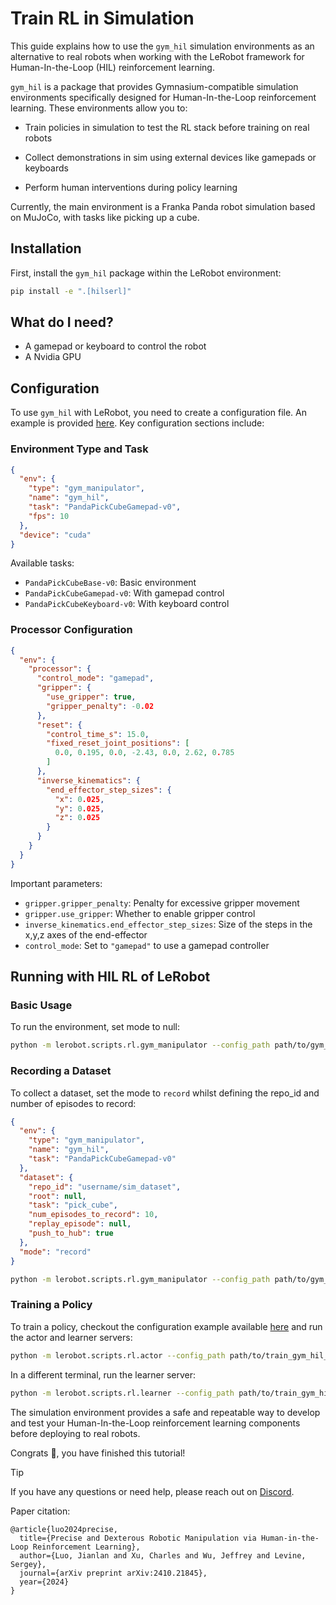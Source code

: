 # Train RL in Simulation

This guide explains how to use the `gym_hil` simulation environments as an alternative to real robots when working with the LeRobot framework for Human-In-the-Loop (HIL) reinforcement learning.

`gym_hil` is a package that provides Gymnasium-compatible simulation environments specifically designed for Human-In-the-Loop reinforcement learning. These environments allow you to:

- Train policies in simulation to test the RL stack before training on real robots

- Collect demonstrations in sim using external devices like gamepads or keyboards
- Perform human interventions during policy learning

Currently, the main environment is a Franka Panda robot simulation based on MuJoCo, with tasks like picking up a cube.

## Installation

First, install the `gym_hil` package within the LeRobot environment:

```bash
pip install -e ".[hilserl]"
```

## What do I need?

- A gamepad or keyboard to control the robot
- A Nvidia GPU

## Configuration

To use `gym_hil` with LeRobot, you need to create a configuration file. An example is provided [here](https://huggingface.co/datasets/aractingi/lerobot-example-config-files/blob/main/gym_hil_env.json). Key configuration sections include:

### Environment Type and Task

```json
{
  "env": {
    "type": "gym_manipulator",
    "name": "gym_hil",
    "task": "PandaPickCubeGamepad-v0",
    "fps": 10
  },
  "device": "cuda"
}
```

Available tasks:

- `PandaPickCubeBase-v0`: Basic environment
- `PandaPickCubeGamepad-v0`: With gamepad control
- `PandaPickCubeKeyboard-v0`: With keyboard control

### Processor Configuration

```json
{
  "env": {
    "processor": {
      "control_mode": "gamepad",
      "gripper": {
        "use_gripper": true,
        "gripper_penalty": -0.02
      },
      "reset": {
        "control_time_s": 15.0,
        "fixed_reset_joint_positions": [
          0.0, 0.195, 0.0, -2.43, 0.0, 2.62, 0.785
        ]
      },
      "inverse_kinematics": {
        "end_effector_step_sizes": {
          "x": 0.025,
          "y": 0.025,
          "z": 0.025
        }
      }
    }
  }
}
```

Important parameters:

- `gripper.gripper_penalty`: Penalty for excessive gripper movement
- `gripper.use_gripper`: Whether to enable gripper control
- `inverse_kinematics.end_effector_step_sizes`: Size of the steps in the x,y,z axes of the end-effector
- `control_mode`: Set to `"gamepad"` to use a gamepad controller

## Running with HIL RL of LeRobot

### Basic Usage

To run the environment, set mode to null:

```bash
python -m lerobot.scripts.rl.gym_manipulator --config_path path/to/gym_hil_env.json
```

### Recording a Dataset

To collect a dataset, set the mode to `record` whilst defining the repo_id and number of episodes to record:

```json
{
  "env": {
    "type": "gym_manipulator",
    "name": "gym_hil",
    "task": "PandaPickCubeGamepad-v0"
  },
  "dataset": {
    "repo_id": "username/sim_dataset",
    "root": null,
    "task": "pick_cube",
    "num_episodes_to_record": 10,
    "replay_episode": null,
    "push_to_hub": true
  },
  "mode": "record"
}
```

```bash
python -m lerobot.scripts.rl.gym_manipulator --config_path path/to/gym_hil_env.json
```

### Training a Policy

To train a policy, checkout the configuration example available [here](https://huggingface.co/datasets/aractingi/lerobot-example-config-files/blob/main/train_gym_hil_env.json) and run the actor and learner servers:

```bash
python -m lerobot.scripts.rl.actor --config_path path/to/train_gym_hil_env.json
```

In a different terminal, run the learner server:

```bash
python -m lerobot.scripts.rl.learner --config_path path/to/train_gym_hil_env.json
```

The simulation environment provides a safe and repeatable way to develop and test your Human-In-the-Loop reinforcement learning components before deploying to real robots.

Congrats 🎉, you have finished this tutorial!

> [!TIP]
> If you have any questions or need help, please reach out on [Discord](https://discord.com/invite/s3KuuzsPFb).

Paper citation:

```
@article{luo2024precise,
  title={Precise and Dexterous Robotic Manipulation via Human-in-the-Loop Reinforcement Learning},
  author={Luo, Jianlan and Xu, Charles and Wu, Jeffrey and Levine, Sergey},
  journal={arXiv preprint arXiv:2410.21845},
  year={2024}
}
```
